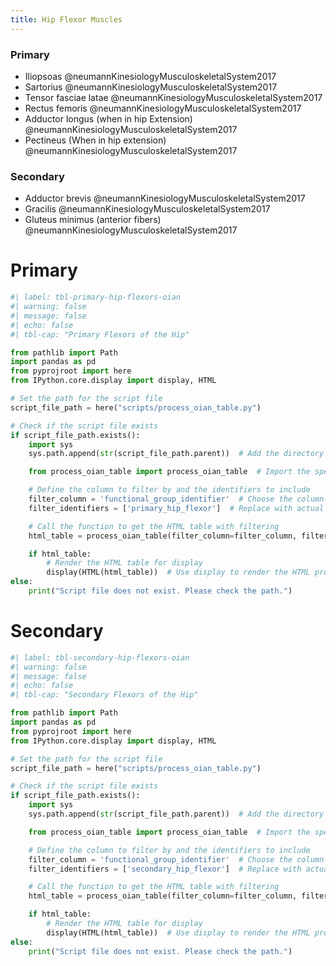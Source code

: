 ```yaml
---
title: Hip Flexor Muscles
---
```


:::{layout-ncol="2"}

### Primary

- Iliopsoas @neumannKinesiologyMusculoskeletalSystem2017
- Sartorius @neumannKinesiologyMusculoskeletalSystem2017
- Tensor fasciae latae @neumannKinesiologyMusculoskeletalSystem2017
- Rectus femoris @neumannKinesiologyMusculoskeletalSystem2017
- Adductor longus (when in hip Extension) @neumannKinesiologyMusculoskeletalSystem2017
- Pectineus (When in hip extension) @neumannKinesiologyMusculoskeletalSystem2017

### Secondary

- Adductor brevis @neumannKinesiologyMusculoskeletalSystem2017
- Gracilis @neumannKinesiologyMusculoskeletalSystem2017
- Gluteus minimus (anterior fibers) @neumannKinesiologyMusculoskeletalSystem2017
:::

# Primary

```python
#| label: tbl-primary-hip-flexors-oian
#| warning: false
#| message: false
#| echo: false
#| tbl-cap: "Primary Flexors of the Hip"

from pathlib import Path
import pandas as pd
from pyprojroot import here
from IPython.core.display import display, HTML

# Set the path for the script file
script_file_path = here("scripts/process_oian_table.py")

# Check if the script file exists
if script_file_path.exists():
    import sys
    sys.path.append(str(script_file_path.parent))  # Add the directory of the script to the system path

    from process_oian_table import process_oian_table  # Import the specific function

    # Define the column to filter by and the identifiers to include
    filter_column = 'functional_group_identifier'  # Choose the column you want to filter by
    filter_identifiers = ['primary_hip_flexor']  # Replace with actual identifiers you want to include

    # Call the function to get the HTML table with filtering
    html_table = process_oian_table(filter_column=filter_column, filter_identifiers=filter_identifiers)

    if html_table:
        # Render the HTML table for display
        display(HTML(html_table))  # Use display to render the HTML properly
else:
    print("Script file does not exist. Please check the path.")

```


# Secondary

```python
#| label: tbl-secondary-hip-flexors-oian
#| warning: false
#| message: false
#| echo: false
#| tbl-cap: "Secondary Flexors of the Hip"

from pathlib import Path
import pandas as pd
from pyprojroot import here
from IPython.core.display import display, HTML

# Set the path for the script file
script_file_path = here("scripts/process_oian_table.py")

# Check if the script file exists
if script_file_path.exists():
    import sys
    sys.path.append(str(script_file_path.parent))  # Add the directory of the script to the system path

    from process_oian_table import process_oian_table  # Import the specific function

    # Define the column to filter by and the identifiers to include
    filter_column = 'functional_group_identifier'  # Choose the column you want to filter by
    filter_identifiers = ['secondary_hip_flexor']  # Replace with actual identifiers you want to include

    # Call the function to get the HTML table with filtering
    html_table = process_oian_table(filter_column=filter_column, filter_identifiers=filter_identifiers)

    if html_table:
        # Render the HTML table for display
        display(HTML(html_table))  # Use display to render the HTML properly
else:
    print("Script file does not exist. Please check the path.")

```

